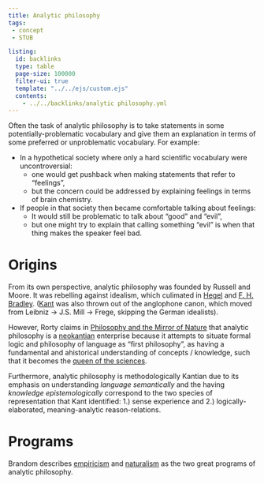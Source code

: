 ```yaml
---
title: Analytic philosophy
tags: 
 - concept
 - STUB

listing:
  id: backlinks
  type: table
  page-size: 100000
  filter-ui: true
  template: "../../ejs/custom.ejs"
  contents:
    - ../../backlinks/analytic philosophy.yml
---
```


Often the task of analytic philosophy is to take statements in some potentially-problematic vocabulary and give them an explanation in terms of some preferred or unproblematic vocabulary. For example: 

- In a hypothetical society where only a hard scientific vocabulary were uncontroversial:
  - one would get pushback when making statements that refer to "feelings", 
  - but the concern could be addressed by explaining feelings in terms of brain
    chemistry. 
- If people in that society then became comfortable talking about feelings:
  - It would still be problematic to talk about "good" and "evil",
  - but one might try to explain that calling something "evil" is when 
    that thing makes the speaker feel bad.

# Origins
From its own perspective, analytic philosophy was founded by Russell and Moore. It was rebelling against idealism, which culimated in [Hegel](/docs/phil/people/Georg Wilhelm Friedrich Hegel.html) and [F. H. Bradley](/docs/phil/people/F. H. Bradley.html). ([Kant](/docs/phil/people/Immanuel Kant.html) was also thrown out of the anglophone canon, which moved from Leibniz -> J.S. Mill -> Frege, skipping the German idealists).

However, Rorty claims in [Philosophy and the Mirror of Nature](/docs/phil/works/Philosophy and the Mirror of Nature.html) that analytic philosophy is a [neokantian](/docs/phil/Neokantianism.html) enterprise because it attempts to situate formal logic and philosophy of language as "first philosophy", as having a fundamental and ahistorical understanding of concepts / knowledge, such that it becomes the [queen of the sciences](/docs/phil/interaction/Relation of philosophy to other disciplines.html).

Furthermore, analytic philosophy is methodologically Kantian due to its emphasis on understanding *language semantically* and the having *knowledge epistemologically* correspond to the two species of representation that Kant identified: 1.) sense experience and 2.) logically-elaborated, meaning-analytic reason-relations. 

# Programs
Brandom describes [empiricism](/docs/phil/Empiricism.html) and [naturalism](/docs/phil/Naturalism.html) as the two great programs of analytic philosophy.